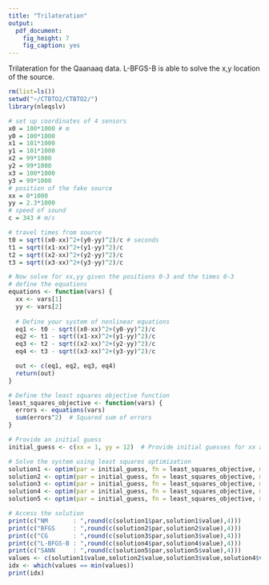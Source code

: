 ```yaml
---
title: "Trilateration"
output: 
  pdf_document: 
    fig_height: 7
    fig_caption: yes
---
```


Trilateration for the Qaanaaq data. L-BFGS-B is able to solve the x,y location of the source.

```r

rm(list=ls())
setwd("~/CTBTO2/CTBTO2/")
library(nleqslv)

# set up coordinates of 4 sensors
x0 = 100*1000 # m
y0 = 100*1000
x1 = 101*1000
y1 = 101*1000
x2 = 99*1000
y2 = 99*1000
x3 = 100*1000
y3 = 99*1000
# position of the fake source
xx = 0*1000
yy = 2.3*1000
# speed of sound
c = 343 # m/s

# travel times from source 
t0 = sqrt((x0-xx)^2+(y0-yy)^2)/c # seconds
t1 = sqrt((x1-xx)^2+(y1-yy)^2)/c
t2 = sqrt((x2-xx)^2+(y2-yy)^2)/c
t3 = sqrt((x3-xx)^2+(y3-yy)^2)/c

# Now solve for xx,yy given the positions 0-3 and the times 0-3
# define the equations
equations <- function(vars) {
  xx <- vars[1]
  yy <- vars[2]
  
  # Define your system of nonlinear equations
  eq1 <- t0 - sqrt((x0-xx)^2+(y0-yy)^2)/c
  eq2 <- t1 - sqrt((x1-xx)^2+(y1-yy)^2)/c
  eq3 <- t2 - sqrt((x2-xx)^2+(y2-yy)^2)/c
  eq4 <- t3 - sqrt((x3-xx)^2+(y3-yy)^2)/c

  out <- c(eq1, eq2, eq3, eq4)
  return(out)
}

# Define the least squares objective function
least_squares_objective <- function(vars) {
  errors <- equations(vars)
  sum(errors^2)  # Squared sum of errors
}

# Provide an initial guess
initial_guess <- c(xx = 1, yy = 12)  # Provide initial guesses for xx and yy

# Solve the system using least squares optimization
solution1 <- optim(par = initial_guess, fn = least_squares_objective, method=c("Nelder-Mead"))
solution2 <- optim(par = initial_guess, fn = least_squares_objective, method=c("BFGS"))
solution3 <- optim(par = initial_guess, fn = least_squares_objective, method=c("CG"))
solution4 <- optim(par = initial_guess, fn = least_squares_objective, method=c("L-BFGS-B"))
solution5 <- optim(par = initial_guess, fn = least_squares_objective, method=c("SANN"))

# Access the solution
print(c("NM       : ",round(c(solution1$par,solution1$value),4)))
print(c("BFGS     : ",round(c(solution2$par,solution2$value),4)))
print(c("CG       : ",round(c(solution3$par,solution3$value),4)))
print(c("L-BFGS-B : ",round(c(solution4$par,solution4$value),4)))
print(c("SANN     : ",round(c(solution5$par,solution5$value),4)))
values <- c(solution1$value,solution2$value,solution3$value,solution4$value)
idx <- which(values == min(values))
print(idx)
```
